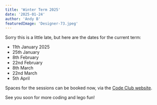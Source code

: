 ```yaml
---
title: 'Winter Term 2025'
date: '2025-01-24'
author: 'Andy B'
featuredImage: 'Designer-73.jpeg'
---
```


Sorry this is a little late, but here are the dates for the current term:

* 11th January 2025
* 25th January
* 8th February
* 22nd February
* 8th March
* 22nd March
* 5th April

Spaces for the sessions can be booked now, via the [Code Club website](https://codeclub.org/en/clubs/b05ca2dc-65c8-4501-bf67-869acc1773c9).

See you soon for more coding and lego fun!
